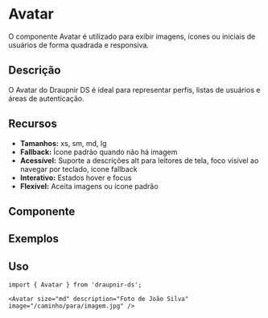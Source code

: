 
<Meta of={AvatarStories} component={AvatarStories.default.component} />

# Avatar

O componente Avatar é utilizado para exibir imagens, ícones ou iniciais de usuários de forma quadrada e responsiva.

## Descrição
O Avatar do Draupnir DS é ideal para representar perfis, listas de usuários e áreas de autenticação.

## Recursos
- **Tamanhos:** xs, sm, md, lg
- **Fallback:** Ícone padrão quando não há imagem
- **Acessível:** Suporte a descrições alt para leitores de tela, foco visível ao navegar por teclado, ícone fallback
- **Interativo:** Estados hover e focus
- **Flexível:** Aceita imagens ou ícone padrão

## Componente
<Primary />
<Controls />

## Exemplos
<Canvas>
  <Story of={AvatarStories.TodosOsTamanhos} />
</Canvas>

## Uso

```tsx
import { Avatar } from 'draupnir-ds';

<Avatar size="md" description="Foto de João Silva" image="/caminho/para/imagem.jpg" />
```

